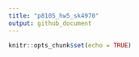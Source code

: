 ```yaml
---
title: "p8105_hw5_sk4970"
output: github_document
---
```


```r
knitr::opts_chunk$set(echo = TRUE)
```


